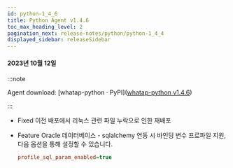 ```yaml
---
id: python-1_4_6
title: Python Agent v1.4.6
toc_max_heading_level: 2
pagination_next: release-notes/python/python-1_4_4
displayed_sidebar: releaseSidebar
---
```


#### 2023년 10월 12일

:::note

Agent download: [whatap-python · PyPI]([whatap-python v1.4.6](https://pypi.org/project/whatap-python/1.4.6/))

:::

- <Status>Fixed</Status> 이전 배포에서 리눅스 관련 파일 누락으로 인한 재배포

- <Status>Feature</Status> Oracle 데이터베이스 - sqlalchemy 연동 시 바인딩 변수 프로파일 지원, 다음 옵션을 통해 설정할 수 있습니다.

  ```ini title='whatap.conf'
  profile_sql_param_enabled=true
  ```